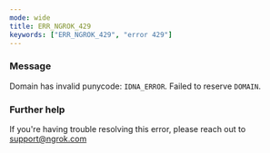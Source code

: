```yaml
---
mode: wide
title: ERR_NGROK_429
keywords: ["ERR_NGROK_429", "error 429"]
---
```



### Message

Domain has invalid punycode: `IDNA_ERROR`. Failed to reserve `DOMAIN`.

<ErrorDetails />

### Further help

If you're having trouble resolving this error, please reach out to [support@ngrok.com](mailto:support@ngrok.com?subject=Help%20with%20ERR_NGROK_429)
